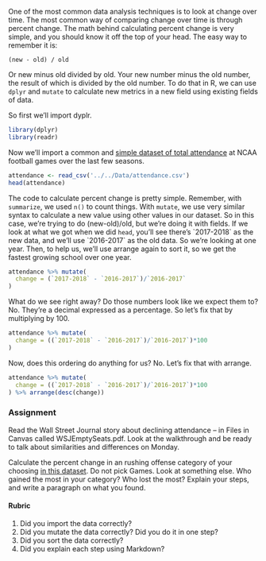 One of the most common data analysis techniques is to look at change over time. The most common way of comparing change over time is through percent change. The math behind calculating percent change is very simple, and you should know it off the top of your head. The easy way to remember it is:

`(new - old) / old` 

Or new minus old divided by old. Your new number minus the old number, the result of which is divided by the old number. To do that in R, we can use `dplyr` and `mutate` to calculate new metrics in a new field using existing fields of data. 

So first we'll import dyplr.

```r
library(dplyr)
library(readr)
```

Now we'll import a common and [simple dataset of total attendance](https://www.dropbox.com/s/m52dkdon3zs3ssq/attendance.csv?dl=0) at NCAA football games over the last few seasons. 

```r
attendance <- read_csv('../../Data/attendance.csv')
head(attendance)
```
The code to calculate percent change is pretty simple. Remember, with `summarize`, we used `n()` to count things. With `mutate`, we use very similar syntax to calculate a new value using other values in our dataset. So in this case, we're trying to do (new-old)/old, but we're doing it with fields. If we look at what we got when we did `head`, you'll see there's \`2017-2018\` as the new data, and we'll use \`2016-2017\` as the old data. So we're looking at one year. Then, to help us, we'll use arrange again to sort it, so we get the fastest growing school over one year. 

```r
attendance %>% mutate(
  change = (`2017-2018` - `2016-2017`)/`2016-2017`
) 
```
What do we see right away? Do those numbers look like we expect them to? No. They're a decimal expressed as a percentage. So let's fix that by multiplying by 100. 

```r
attendance %>% mutate(
  change = ((`2017-2018` - `2016-2017`)/`2016-2017`)*100
) 
```
Now, does this ordering do anything for us? No. Let's fix that with arrange. 

```r
attendance %>% mutate(
  change = ((`2017-2018` - `2016-2017`)/`2016-2017`)*100
) %>% arrange(desc(change))
```

### Assignment

Read the Wall Street Journal story about declining attendance -- in Files in Canvas called WSJEmptySeats.pdf. Look at the walkthrough and be ready to talk about similarities and differences on Monday. 

Calculate the percent change in an rushing offense category of your choosing [in this dataset](https://www.dropbox.com/s/bxqmzntkwhqn24e/rushingoffense.csv?dl=0). Do not pick Games. Look at something else. Who gained the most in your category? Who lost the most? Explain your steps, and write a paragraph on what you found. 

#### Rubric

1. Did you import the data correctly?
2. Did you mutate the data correctly? Did you do it in one step?
3. Did you sort the data correctly?
4. Did you explain each step using Markdown?
